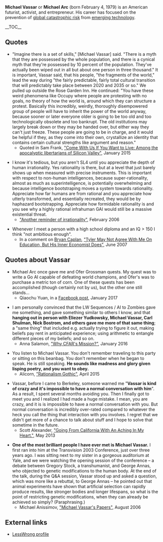 '''Michael Vassar''' or '''Michael Arc''' (born February 4, 1979) is an American futurist, activist, and entrepreneur. His career has focused on the prevention of [[wikipedia:Global catastrophic risk|global catastrophic risk]] from [[wikipedia:Emerging technologies|emerging technology]].

__TOC__

==Quotes==

* "Imagine there is a set of skills," [Michael Vassar] said. "There is a myth that they are possessed by the whole population, and there is a cynical myth that they're possessed by 10 percent of the population. They've actually been wiped out in all but about one person in three thousand." It is important, Vassar said, that his people, "the fragments of the world," lead the way during "the fairly predictable, fairly total cultural transition that will predictably take place between 2020 and 2035 or so." We pulled up outside the Rose Garden Inn. He continued: "You have these weird phenomena like Occupy where people are protesting with no goals, no theory of how the world is, around which they can structure a protest. Basically this incredibly, weirdly, thoroughly disempowered group of people will have to inherit the power of the world anyway, because sooner or later everyone older is going to be too old and too technologically obsolete and too bankrupt. The old institutions may largely break down or they may be handed over, but either way they can't just freeze. These people are going to be in charge, and it would be helpful if they, as they come into their own, crystallize an identity that contains certain cultural strengths like argument and reason."
** Quoted in Sam Frank, [https://harpers.org/archive/2015/01/come-with-us-if-you-want-to-live/5/ "Come With Us If You Want to Live: Among the apocalyptic libertarians of Silicon Valley"], January 2015

* I know it's tedious, but you aren't SL4 until you appreciate the depth of human irrationality. Yes rationality is there, but at a level that just barely shows up when measured with precise instruments. This is important with respect to non-human intelligences, because super-rationality, almost as much as superintelligence, is potentially overwhelming and because intelligence bootstraping moves a system towards rationality. Appreciate how far humans are from rational and you appreciate how utterly transformed, and essentially recreated, they would be by haphazard bootstrapping. Appreciate how formidable rationality is and you see why a highly rational infrahuman GAI would still be a massive existential threat.
** [http://sl4.org/archive/0602/14276.html "Another reminder of irrationality"], February 2006

* Whenever I meet a person with a high school diploma and an IQ > 150 I think "not ambitious enough".
** In a comment on [[wikipedia:Bryan Caplan|Bryan Caplan]], [http://econlog.econlib.org/archives/2007/06/tyler_may_not_a.html#26346 "Tyler May Not Agree With Me On Education, But His Inner Economist Does"], June 2007

==Quotes about Vassar==

* Michael Arc once gave me and Ofer Grossman quests. My quest was to write a Go AI capable of defeating world champions, and Ofer's was to purchase a metric ton of corn. One of these quests has been accomplished (though certainly not by us), but the other one still stands...
** Qiaochu Yuan, in a [https://www.facebook.com/qiaochu/posts/10154105311135811 Facebook post], January 2017

* I am personally convinced that the LW Sequences / AI to Zombies gave me something, and gave something similar to others I know, and that '''hanging out in person with Eliezer Yudkowsky, Michael Vassar, Carl Shulman, Nick Bostrom, and others gave me more of that same thing'''; a "same thing" that included e.g. actually trying to figure it out, making beliefs pay rent in anticipated experience; using arithmetic to entangle different pieces of my beliefs; and so on.
** Anna Salamon, [http://lesswrong.com/lw/n4e/why_cfars_mission/ "Why CFAR's Mission?"], January 2016

* You listen to Michael Vassar. You don't remember traveling to this party or sitting on this beanbag. You don't remember when he began to speak. He is still speaking. '''He sounds like madness and glory given lisping poetry, and you want to obey.'''
** Alicorn, [http://luminousalicorn.tumblr.com/post/115832211805/rationalism-gothic "Rationalism Gothic"], April 2015

* Vassar, before I came to Berkeley, someone warned me "'''Vassar is kind of crazy and it's impossible to have a normal conversation with him'''". As a result, I spent several months avoiding you. Then I finally got to meet you and I realized I had made a huge mistake. I mean, you are crazy, and it is is impossible to have a normal conversation with you. But normal conversation is incredibly over-rated compared to whatever the heck you call the thing that interaction with you involves. I regret that we didn't get more of a chance to talk about stuff and I hope to solve that sometime in the future.
** Scott Alexander, [http://slatestarcodex.com/2013/05/24/going-from-california-with-an-aching-in-my-heart/ "Going From California With An Aching In My Heart."], May 2013

* '''One of the most brilliant people I have ever met is Michael Vassar.''' I first ran into him at the Transvision 2003 Conference, just over three years ago. I was sitting next to my sister in a gorgeous auditorium at Yale, and we were watching the opening session of the conference&nbsp;&ndash; a debate between Gregory Stock, a transhumanist, and George Annas, who objected to genetic modifications to the human body. At the end of the talk, during the Q&A session, Vassar stood up and asked a question, which was more like a rebuttal, to George Annas&nbsp;&ndash; he pointed out that animal experiments have shown that artificial selection can rapidly produce results, like stronger bodies and longer lifespans, so what is the point of restricting genetic modifications, when they can already be achieved so simply? (Paraphrasing.)
** Michael Anissimov, [https://web.archive.org/web/20090119095012/http://acceleratingfuture.com/michael/blog/2006/08/michael-vassars-papers/ "Michael Vassar's Papers"], August 2006

==External links==

* [http://lesswrong.com/user/MichaelVassar/overview/ LessWrong profile]

{{Wikipedia}}

{{DEFAULTSORT:Vassar, Michael}}
